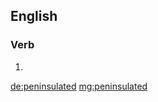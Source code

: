 ==English==

===Verb===
{{head|en|verb form}}

# {{en-past of|peninsulate}}

[[de:peninsulated]]
[[mg:peninsulated]]